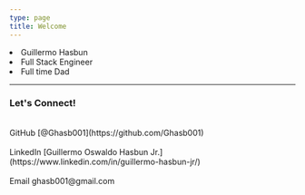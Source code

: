 ```yaml
---
type: page
title: Welcome
---
```


<li>Guillermo Hasbun</li>
<li>Full Stack Engineer</li>
<li>Full time Dad</li>

---

<div>
<h3>Let's Connect!</h3>
  <br />
  GitHub [@Ghasb001](https://github.com/Ghasb001)
  <br />
    <br />
  LinkedIn [Guillermo Oswaldo Hasbun Jr.](https://www.linkedin.com/in/guillermo-hasbun-jr/)
  <br />
  <br />
  Email ghasb001@gmail.com
</div>
